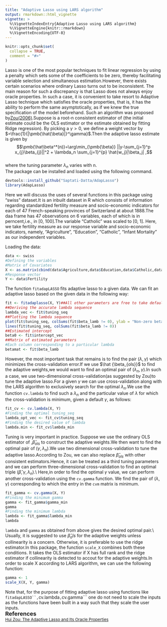 ```yaml
---
title: "Adaptive Lasso using LARS algorithm"
output: rmarkdown::html_vignette
vignette: >
  %\VignetteIndexEntry{Adaptive Lasso using LARS algorithm}
  %\VignetteEngine{knitr::rmarkdown}
  %\VignetteEncoding{UTF-8}
---
```


```r
knitr::opts_chunk$set(
  collapse = TRUE,
  comment = "#>"
)
```

Lasso is one of the most popular techniques to fit linear regression by using a penalty which sets some of the coefficients to be zero, thereby facilitating variable selection and simultaneous estimation.However, there exists certain scenarios where ordinary Lasso turns out to be inconsistent. The main reason for such a discrepancy is that Lasso does not always enjoy oracle properties. In such a case, it is convenient to take resort to Adaptive Lasso technique which satisfies the oracle properties, that is, it has the ability to perform the same asymptotically, as if we knew the true specification of the model beforehand. Such an algorithm was proposed by[Zou(2006)]({https://www.tandfonline.com/doi/abs/10.1198/016214506000000735).Suppose \pmb{$\hat{\beta}$} is a root-n consistent estimator of \pmb{$\beta^*$} (the initial estimate could be the OLS estimator or the estimate obtained by fitting Ridge regression). By picking a $\gamma >0$, we define a weight vector \textbf{w} by \pmb{$\hat{w}$}$=\frac{1}{|\pmb{\hat{\beta}|}^\gamma}$.Then the adaptive lasso estimate is given by $$\pmb{\hat\beta^*(n)}=\arg\min_{\pmb{\beta}} ||y-\sum_{j=1}^p x_{j}\beta_{j}||^2 + \lambda_n \sum_{j=1}^{p} \hat{w_j}|\beta_j| ,$$\
where the tuning parameter $\lambda_n$ varies with n.\
The package can be installed and loaded using the following command.
```r
devtools::install_github("Saptati-Datta/AdapLasso")
library(AdapLasso)
```

Here we will discuss the uses of several functions in this package using "swiss" dataset.It is an inbuilt dataset in R which consists of information regarding standardized fertility measure and socio-economic indicators for each of 47 French-speaking provinces of Switzerland at about 1888.The daa frame has 47 observations on 6 variables, each of which is in perncent,i.e., in [0, 100].The variable "Catholic" was scaled to [0, 1].
Here, we take fertility measure as our response variable and socio-economic indicators, namely, "Agriculture", "Education", "Catholic", "Infant Mortality" as our independent variables.

Loading the data:
```r
data <- swiss
#Defining the variables
#Matrix of Covariates
X <- as.matrix(cbind(data$Agriculture,data$Education,data$Catholic,data$Infant.Mortality))
#Response vector
Y <- data$Fertility
```
The function ```fitadapLASSO``` fits adaptive lasso to a given data.
We can fit an adaptive lasso based on the given data in the following way:
```r
fit <- fitadaplasso(X, Y)##All other parameters are free to take default values
##Deriving the accurate lambda sequence
lambda_vec <- fit$tuning_seq
##Plotting the lambda sequence
plot(fit$tuning_seq, colSums(fit$beta_lamb != 0), ylab = "Non-zero beta", xlab = "tuning_seq")
lines(fit$tuning_seq, colSums(fit$beta_lamb != 0))
##Estimated intercept
beta0 <- fit$intercept_vec
##Matrix of estimated parameters 
#Each column corresponding to a particular lambda
betamat <- fit$beta_lamb
```

However, the most important task that remains is to find the pair $(\lambda, \gamma)$ which minimizes the cross-validation error.If we use $\hat {\beta_{ols}}$ to find the adaptive weights,we would want to find an optimal pair of $(\lambda_n,\gamma)$.In such a case, we use two-dimensional cross-validation(as suggested by Zou)to tune the adaptive lasso.For a given $\gamma$ we can use cross-validation along with the LARS algorithm to exclusively search for the optimal $\lambda_n$.We use the function ```cv.lambda``` to find such a $\lambda_n$ and the particular value of $\lambda$ for which the cross-validation is minimum, given a default $\gamma$, as follows:
```r
fit_cv <- cv.lambda(X, Y)
#Finding the optimal tuning_seq
lambda_opt_vec <- fit_cv$tuning_seq
#Finding the desired value of lambda 
lambda.min <- fit_cv$lambda_min
```
Tuning is very important in practice. Suppose we use the ordinary OLS estimator of \beta,$\hat \beta_{ols}$ to construct the adaptive weights.We then want to find the optimal pair of $(\gamma,\lambda_n)$.We use two dimensional cross-validation to tune the adaptive lasso.According to Zou, we can also replace $\hat\beta_{ols}$ with other consistent estimators.Hence, it can be treated as a third tuning parameters and we can perform three-dimensional cross-validation to find an optimal triple $(\hat\beta,\gamma,\lambda_n)$.\\
Here,in order to find the optimal $\gamma$ value, we can perform another cross-validation using the ```cv.gamma``` function. We find the pair of  ($\lambda,\gamma$) corresponding to which the entry in the ```cvm``` matrix is minimum.
```r
fit_gamma <- cv.gamma(X, Y)
#Finding the minimum gamma
gamma <- fit_gamma$gamma_min
gamma
#Finding the minimum lambda
lambda <- fit_gamma$lambda_min
lambda
```


```lambda``` and ```gamma``` as obtained from above gives the desired optimal pair.\\
Usually, it is suggested to use $\hat\beta_ols$ for the adaptive weights unless collinearity is a concern. Otherwise, it is preferable to use the ridge estimator.In this package, the function ```scale_X``` combines both these conditions. It takes the OLS estimator if X has full rank and the ridge estimator if collinearity is detected to accout for the adaptive weights.In order to scale X according to LARS algorithm, we can use the following function:
```r
gamma <- 1
scale_X(X, Y, gamma)
```
Note that, for the purpose of fitting adaptive lasso using functions like ```fitadapLASSO``,```cv.lambda```,```cv.gamma``` one do not need to scale the inputs as the functions have been built in a way such that they scale the user inputs.\
<font size = "4"> **References**\
<font size = "2"> [Hui Zou: The Adaptive Lasso and Its Oracle Properties]({https://www.tandfonline.com/doi/abs/10.1198/016214506000000735)

